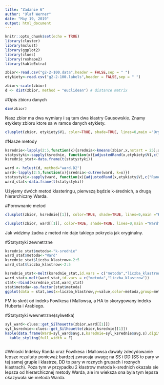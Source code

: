```yaml
---
title: "Zadanie 6"
author: "Olaf Werner"
date: "May 19, 2019"
output: html_document
---
```


```r
knitr::opts_chunk$set(echo = TRUE)
library(cluster)
library(mclust)
library(ggplot2)
library(clues)
library(reshape2)
library(kableExtra)

zbior<-read.csv("g2-2-100.data",header = FALSE,sep = " ")
etykiety<-read.csv("g2-2-100.labels",header = FALSE,sep = " ")

zbior<-scale(zbior)
d <- dist(zbior, method = "euclidean") # distance matrix
```


#Opis zbioru danych
```r
dim(zbior)
```

Nasz zbior ma dwa wymiary i są tam dwa klastry Gausowskie. Znamy etykiety zbioru ktore sa w ramce danych etykiety.

```r
clusplot(zbior, etykiety$V1, color=TRUE, shade=TRUE, lines=0,main ="Oryginalny zbior",xlab = "",ylab = "",sub = "" )
```


#Nasze metody
```r
ksrednie<-lapply(2:5,function(x){srednia<-kmeans(zbior,x,nstart = 25);srednia$cluster})
statystyki<-sapply(ksrednie, function(x){adjustedRand(x,etykiety$V1,c("Rand", "HA", "FM", "Jaccard"))})
ksrednie_stat<-data.frame(t(statystyki))

ward <- hclust(d, method="ward.D2")
ward<-lapply(2:5,function(x){srednia<-cutree(ward, k=x)})
statystyki<-sapply(ward, function(x){adjustedRand(x,etykiety$V1,c("Rand", "HA", "FM", "Jaccard"))})
ward_stat<-data.frame(t(statystyki))
```

Użyjemy dwóch metod klasteringu, pierwszą będzie k-średnich, a drugą hierarchiczny Warda. 


#Porownanie metod
```r
clusplot(zbior, ksrednie[[1]], color=TRUE, shade=TRUE, lines=0,main ="K-srednie",xlab = "",ylab = "",sub = "" )

clusplot(zbior, ward[[1]], color=TRUE, shade=TRUE, lines=0,main ="Ward",xlab = "",ylab = "",sub = "" )
```

Jak widzimy żadna z metod nie daje takiego pokrycia jak oryginalny.

#Statystyki zewnetrzne
```r
ksrednie_stat$metoda<-"k-srednie"
ward_stat$metoda<-"Ward"
ksrednie_stat$liczba_klastrow<-2:5
ward_stat$liczba_klastrow<-2:5

ksrednie_stat<-melt(ksrednie_stat,id.vars = c("metoda","liczba_klastrow"))
ward_stat<-melt(ward_stat,id.vars = c("metoda","liczba_klastrow"))
stat<-rbind(ksrednie_stat,ward_stat)
stat$metoda<-as.factor(stat$metoda)
ggplot(data = stat,aes(x=liczba_klastrow,y=value,color=metoda,group=metoda))+geom_line()+facet_grid(. ~ variable)
```

FM to skrót od indeks Fowlkesa i Mallowsa, a HA to skorygowany indeks Huberta i Arabiego.

#Statystyki wewnetrzne(sylwetka)

```r
syl_ward<-clues::get_Silhouette(zbior,ward[[1]])
syl_ksrednie<-clues::get_Silhouette(zbior,ksrednie[[1]])
kable(data.frame(Ward=syl_ward$avg.s,ksrednie=syl_ksrednie$avg.s),digits = 4,align = c("l","r"),"html") %>%
  kable_styling(full_width = F)



```


#Wnioski
Indeksy Randa oraz Fowlkesa i Mallowsa dawały zdecydowanie lepsze rezultaty ponieważ
bardzej zwracaja uwagę na SS i DD (SS to pary w tej samej grupie i klastrze, DD to pary w roznych grupach i roznych klastrach). Poza tym w przypadku 2 klastrow metoda k-srednich okazala sie lepsza od hierarchicznej metody Warda, ale im wieksza ona byla tym lepsza okazywala sie metoda Warda.
